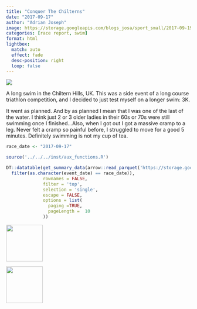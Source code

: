 ```yaml
---
title: "Conquer The Chilterns"
date: "2017-09-17"
author: "Adrian Joseph"
image: https://storage.googleapis.com/blogs_josa/sport_small/2017-09-19_CONQUER_THE_CHILTERNS/img/00.png
categories: [race report, swim]
format: html
lightbox:
  match: auto
  effect: fade
  desc-position: right
  loop: false
---
```


![](https://storage.googleapis.com/blogs_josa/sport_small/2017-09-19_CONQUER_THE_CHILTERNS/img/00.png)

A long swim in the Chiltern Hills, UK. This was a side event of a long course triathlon competition, and I decided to just test myself on a longer swim: 3K. 

It went as planned. And by as planned I mean that I was one of the last of the water. I think just 2 or 3 older ladies in their 60s or 70s were still swimming once I finished...Also, when I got out I got a massive cramp to a leg. Never felt a cramp so painful before, I struggled to move for a good 5 minutes. Definitely swimming is not my cup of tea.


```r
race_date <- "2017-09-17"

source('../../../inst/aux_functions.R')

DT::datatable(get_summary_data(arrow::read_parquet('https://storage.googleapis.com/blogs_josa/sport/parquets/main_dataset.parquet') |>
  filter(as.character(event_date) == race_date)),
              rownames = FALSE,
              filter = 'top',
              selection = 'single',
              escape = FALSE,
              options = list(
                paging =TRUE,
                pageLength =  10
              ))
```




::: {layout-ncol=4}
![](https://storage.googleapis.com/blogs_josa/sport_small/2017-09-19_CONQUER_THE_CHILTERNS/img/00.png){ width="100" group="hi" }

![](https://storage.googleapis.com/blogs_josa/sport_small/2017-09-19_CONQUER_THE_CHILTERNS/img/01.png){ width="100" group="hi" }


:::
